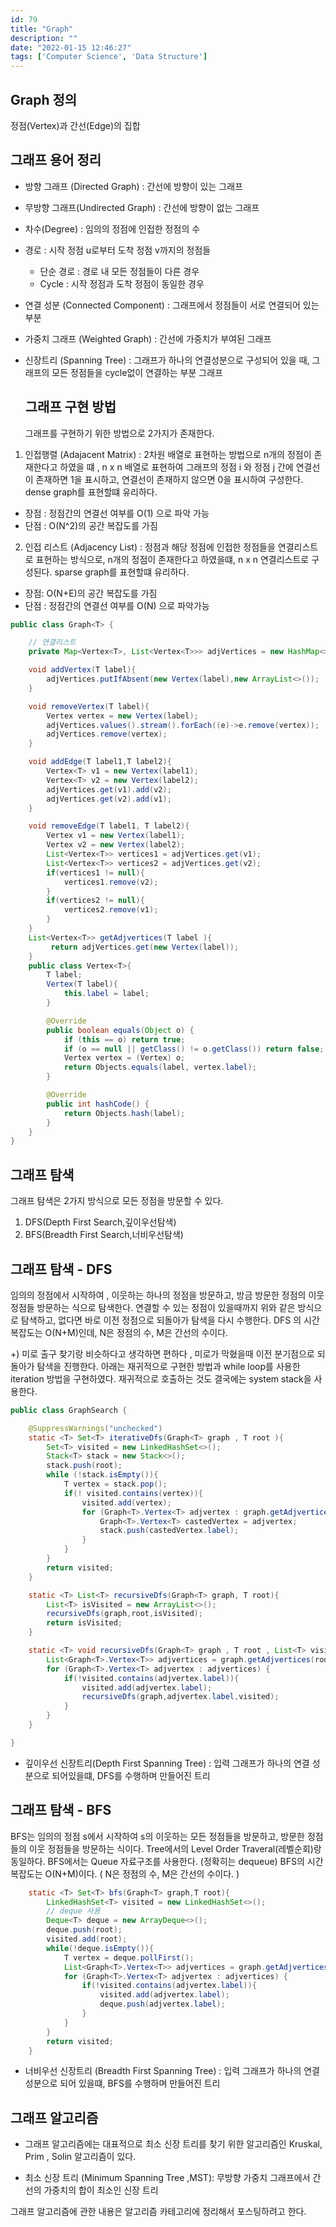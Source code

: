 ```yaml
---
id: 79
title: "Graph"
description: ""
date: "2022-01-15 12:46:27"
tags: ['Computer Science', 'Data Structure']
---
```

## Graph 정의 

정점(Vertex)과 간선(Edge)의 집합 

## 그래프 용어 정리 

- 방향 그래프 (Directed Graph) : 간선에 방향이 있는 그래프
- 무방향 그래프(Undirected Graph) : 간선에 방향이 없는 그래프 
- 차수(Degree) : 임의의 정점에 인접한 정점의 수 
- 경로 : 시작 정점 u로부터 도착 정점 v까지의 정점들 
  - 단순 경로 : 경로 내 모든 정점들이 다른 경우
  - Cycle : 시작 정점과 도착 정점이 동일한 경우 
- 연결 성분 (Connected Component) : 그래프에서 정점들이 서로 연결되어 있는 부분 
- 가중치 그래프 (Weighted Graph) : 간선에 가중치가 부여된 그래프
- 신장트리 (Spanning Tree) : 그래프가 하나의 연결성분으로 구성되어 있을 때, 그래프의 모든 정점들을 cycle없이 연결하는 부분 그래프 
  

  ## 그래프 구현 방법 

  그래프를 구현하기 위한 방법으로 2가지가 존재한다.

1. 인접행렬 (Adajacent Matrix) : 2차원 배열로 표현하는 방법으로 n개의 정점이 존재한다고 하였을 떄 , n x n 배열로 표현하여 그래프의 정점 i 와 정점 j 간에 연결선이 존재하면 1을 표시하고, 연결선이 존재하지 않으면 0을 표시하여 구성한다. dense graph를 표현할떄 유리하다. 

- 장점 : 정점간의 연결선 여부를 O(1) 으로 파악 가능
- 단점 : O(N^2)의 공간 복잡도를 가짐 

2. 인접 리스트 (Adjacency List) : 정점과 해당 정점에 인접한 정점들을 연결리스트로 표현하는 방식으로, n개의 정점이 존재한다고 하였을떄, n x n 연결리스트로 구성된다. sparse graph를 표현할떄 유리하다. 

- 장점: O(N+E)의 공간 복잡도를 가짐 
- 단점 : 정점간의 연결선 여부를 O(N) 으로 파악가능

```java
public class Graph<T> {

    // 연결리스트
    private Map<Vertex<T>, List<Vertex<T>>> adjVertices = new HashMap<>();

    void addVertex(T label){
        adjVertices.putIfAbsent(new Vertex(label),new ArrayList<>());
    }

    void removeVertex(T label){
        Vertex vertex = new Vertex(label);
        adjVertices.values().stream().forEach((e)->e.remove(vertex));
        adjVertices.remove(vertex);
    }

    void addEdge(T label1,T label2){
        Vertex<T> v1 = new Vertex(label1);
        Vertex<T> v2 = new Vertex(label2);
        adjVertices.get(v1).add(v2);
        adjVertices.get(v2).add(v1);
    }

    void removeEdge(T label1, T label2){
        Vertex v1 = new Vertex(label1);
        Vertex v2 = new Vertex(label2);
        List<Vertex<T>> vertices1 = adjVertices.get(v1);
        List<Vertex<T>> vertices2 = adjVertices.get(v2);
        if(vertices1 != null){
            vertices1.remove(v2);
        }
        if(vertices2 != null){
            vertices2.remove(v1);
        }
    }
    List<Vertex<T>> getAdjvertices(T label ){
         return adjVertices.get(new Vertex(label));
    }
    public class Vertex<T>{
        T label;
        Vertex(T label){
            this.label = label;
        }

        @Override
        public boolean equals(Object o) {
            if (this == o) return true;
            if (o == null || getClass() != o.getClass()) return false;
            Vertex vertex = (Vertex) o;
            return Objects.equals(label, vertex.label);
        }

        @Override
        public int hashCode() {
            return Objects.hash(label);
        }
    }
}
```




## 그래프 탐색 

그래프 탐색은 2가지 방식으로 모든 정점을 방문할 수 있다. 

1. DFS(Depth First Search,깊이우선탐색) 
2. BFS(Breadth First Search,너비우선탐색)

## 그래프 탐색 - DFS 

임의의 정점에서 시작하여 , 이웃하는 하나의 정점을 방문하고, 방금 방문한 정점의 이웃 정점들 방문하는 식으로 탐색한다. 
연결할 수 있는 정점이 있을때까지 위와 같은 방식으로 탐색하고, 없다면 바로 이전 정점으로 되돌아가 탐색을 다시 수행한다. 
DFS 의 시간복잡도는 O(N+M)인데, N은 정점의 수, M은 간선의 수이다.

+) 미로 출구 찾기랑 비슷하다고 생각하면 편하다 , 미로가 막혔을때 이전 분기점으로 되돌아가 탐색을 진행한다. 
아래는 재귀적으로 구현한 방법과 while loop를 사용한 iteration 방법을 구현하였다. 재귀적으로 호출하는 것도 결국에는 system stack을 사용한다. 

```java
public class GraphSearch {

    @SuppressWarnings("unchecked")
    static <T> Set<T> iterativeDfs(Graph<T> graph , T root ){
        Set<T> visited = new LinkedHashSet<>();
        Stack<T> stack = new Stack<>();
        stack.push(root);
        while (!stack.isEmpty()){
            T vertex = stack.pop();
            if(! visited.contains(vertex)){
                visited.add(vertex);
                for (Graph<T>.Vertex<T> adjvertex : graph.getAdjvertices(vertex)) {
                    Graph<T>.Vertex<T> castedVertex = adjvertex;
                    stack.push(castedVertex.label);
                }
            }
        }
        return visited;
    }

    static <T> List<T> recursiveDfs(Graph<T> graph, T root){
        List<T> isVisited = new ArrayList<>();
        recursiveDfs(graph,root,isVisited);
        return isVisited;
    }

    static <T> void recursiveDfs(Graph<T> graph , T root , List<T> visited ){
        List<Graph<T>.Vertex<T>> adjvertices = graph.getAdjvertices(root);
        for (Graph<T>.Vertex<T> adjvertex : adjvertices) {
            if(!visited.contains(adjvertex.label)){
                visited.add(adjvertex.label);
                recursiveDfs(graph,adjvertex.label,visited);
            }
        }
    }

}

```
- 깊이우선 신장트리(Depth First Spanning Tree) : 입력 그래프가 하나의 연결 성분으로 되어있을떄, DFS를 수행하며 만들어진 트리 

## 그래프 탐색 - BFS

BFS는 임의의 정점 s에서 시작하여 s의 이웃하는 모든 정점들을 방문하고, 방문한 정점들의 이웃 정점들을 방문하는 식이다. 
Tree에서의 Level Order Traveral(레벨순회)랑 동일하다. BFS에서는 Queue 자료구조를 사용한다. (정확히는 dequeue)
BFS의 시간복잡도는 O(N+M)이다.  ( N은 정점의 수, M은 간선의 수이다. )

```java
    static <T> Set<T> bfs(Graph<T> graph,T root){
        LinkedHashSet<T> visited = new LinkedHashSet<>();
        // deque 사용 
        Deque<T> deque = new ArrayDeque<>();
        deque.push(root);
        visited.add(root);
        while(!deque.isEmpty()){
            T vertex = deque.pollFirst();
            List<Graph<T>.Vertex<T>> adjvertices = graph.getAdjvertices(vertex);
            for (Graph<T>.Vertex<T> adjvertex : adjvertices) {
                if(!visited.contains(adjvertex.label)){
                    visited.add(adjvertex.label);
                    deque.push(adjvertex.label);
                }
            }
        }
        return visited;
    }
```

- 너비우선 신장트리 (Breadth First Spanning Tree) : 입력 그래프가 하나의 연결 성분으로 되어 있을떄, BFS를 수행하며 만들어진 트리 

## 그래프 알고리즘 

- 그래프 알고리즘에는 대표적으로 최소 신장 트리를 찾기 위한 알고리즘인 Kruskal, Prim , Solin 알고리즘이 있다. 

- 최소 신장 트리 (Minimum Spanning Tree ,MST): 무방향 가중치 그래프에서 간선의 가중치의 합이 최소인 신장 트리 


그래프 알고리즘에 관한 내용은 알고리즘 카테고리에 정리해서 포스팅하려고 한다.